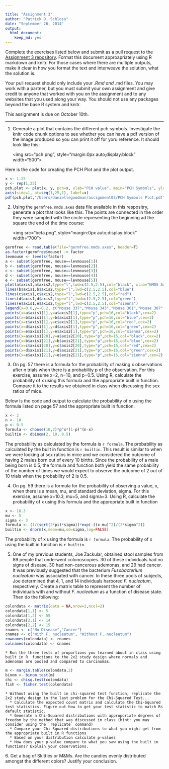 ```yaml
---

title: "Assignment 3"
author: "Patrick D. Schloss"
date: "September 26, 2014"
output:
  html_document:
    keep_md: yes
---
```


Complete the exercises listed below and submit as a pull request to the [Assignment 3 repository](http://www.github.com/microbialinformatics/assignment03).  Format this document approapriately using R markdown and knitr. For those cases where there are multiple outputs, make it clear in how you format the text and interweave the solution, what the solution is.

Your pull request should only include your *.Rmd and *.md files. You may work with a partner, but you must submit your own assignment and give credit to anyone that worked with you on the assignment and to any websites that you used along your way. You should not use any packages beyond the base R system and knitr.

This assignment is due on October 10th.

------

1.  Generate a plot that contains the different pch symbols. Investigate the knitr code chunk options to see whether you can have a pdf version of the image produced so you can print it off for yoru reference. It should look like this:

    <img src="pch.png", style="margin:0px auto;display:block" width="500">

Here is the code for creating the PCH Plot and the plot output.
```r
x <- 1:25
y <- rep(1,25)
pch.plot <- plot(x, y, pch=x, xlab="PCH value", main="PCH Symbols", ylab="", grid(nx=26, ny=1, col="grey", lty="solid"), axes=F, cex=1.5)
axis(side=1, at=seq(1,25,1), label=x)
pdf(pch.plot,"/Users/daniellegoodman/assignment03/PCH Symbols Plot.pdf")
```


2.  Using the `germfree.nmds.axes` data file available in this respositry, generate a plot that looks like this. The points are connected in the order they were sampled with the circle representing the beginning ad the square the end of the time course:

    <img src="beta.png", style="margin:0px auto;display:block" width="700">

```r
germfree <- read.table(file="germfree.nmds.axes", header=T)
as.factor(germfree$mouse) -> factor
levmouse <- levels(factor)
a <- subset(germfree, mouse==levmouse[1])
b <- subset(germfree, mouse==levmouse[2])
c <- subset(germfree, mouse==levmouse[3])
d <- subset(germfree, mouse==levmouse[4])
e <- subset(germfree, mouse==levmouse[5])
plot(a$axis1,a$axis2,type="l",lwd=c(2.5,2.5),col="black", xlab="NMDS Axis 1", ylab="NMDS Axis 2",ylim=c(-0.55,0.4),xlim=c(-0.3,0.7))
lines(b$axis1,b$axis2,type="l",lwd=c(2.5,2.5),col="blue")
lines(c$axis1,c$axis2,type="l",lwd=c(2.5,2.5),col="red")
lines(d$axis1,d$axis2,type="l",lwd=c(2.5,2.5),col="green")
lines(e$axis1,e$axis2,type="l",lwd=c(2.5,2.5),col="sienna")
legend(x=0.0,y=-0.2, c("Mouse 337","Mouse 343","Mouse 361","Mouse 387","Mouse 389"), lty=c(1,1), lwd=c(2.5,2.5),col=c("black","blue","red","green","sienna"),cex=0.7)
points(x=a$axis1[1],y=a$axis2[1],type="p",pch=16,col="black",cex=2)
points(x=b$axis1[1],y=b$axis2[1],type="p",pch=16,col="blue",cex=2)
points(x=c$axis1[1],y=c$axis2[1],type="p",pch=16,col="red",cex=2)
points(x=d$axis1[1],y=d$axis2[1],type="p",pch=16,col="green",cex=2)
points(x=e$axis1[1],y=e$axis2[1],type="p",pch=16,col="sienna",cex=2)
points(x=a$axis1[20],y=a$axis2[20],type="p",pch=15,col="black",cex=2)
points(x=b$axis1[21],y=b$axis2[21],type="p",pch=15,col="blue",cex=2)
points(x=c$axis1[20],y=c$axis2[20],type="p",pch=15,col="red",cex=2)
points(x=d$axis1[21],y=d$axis2[21],type="p",pch=15,col="green",cex=2)
points(x=e$axis1[21],y=e$axis2[21],type="p",pch=15,col="sienna",cex=2)
```


3.  On pg. 57 there is a formula for the probability of making x observations after n trials when there is a probability p of the observation.  For this exercise, assume x=2, n=10, and p=0.5.  Using R, calculate the probability of x using this formula and the appropriate built in function. Compare it to the results we obtained in class when discussing the sex ratios of mice.

Below is the code and output to calculate the probability of x using the formula listed on page 57 and the appropriate built in function.
```r
x <- 2
n <- 10
p <- 0.5
formula <- choose(10,2)*p^x*(1-p)^(n-x)
builtin <- dbinom(2, 10, 0.5)
```

The probability as calculated by the formula is `r formula`.
The probability as calculated by the built in function is `r builtin`.
This result is similar to when we were looking at sex ratios in mice and we considered the outcome of having 2 males born out of every 10 births. Since the probability of a male being born is 0.5, the formula and function both yield the same probability of the number of times we would expect to observe the outcome of 2 out of 10 trials when the probability of 2 is 0.5.

4.  On pg. 59 there is a formula for the probability of observing a value, x, when there is a mean, mu, and standard deviation, sigma.  For this exercise, assume x=10.3, mu=5, and sigma=3.  Using R, calculate the probability of x using this formula and the appropriate built in function

```r
x <- 10.3
mu <- 5
sigma <- 3
formula <- (1/(sqrt(2*pi)*sigma))*exp(-((x-mu)^2)/(2*sigma^2))
builtin <- dnorm(x,mean=mu,sd=sigma,log=FALSE)
```

The probability of x using the formula is `r formula`.
The probability of x using the built in function is `r builtin`.

5.  One of my previous students, Joe Zackular, obtained stool samples from 89 people that underwent colonoscopies.  30 of these individuals had no signs of disease, 30 had non-cancerous ademonas, and 29 had cancer.  It was previously suggested that the bacterium *Fusobacterium nucleatum* was associated with cancer.  In these three pools of subjects, Joe determined that 4, 1, and 14 individuals harbored *F. nucleatum*, respectively. Create a matrix table to represent the number of individuals with and without _F. nucleatum_ as a function of disease state.  Then do the following:

```r
colondata <- matrix(data = NA,nrow=2,ncol=2)
colondata[1,1] <- 5
colondata[1,2] <- 55
colondata[2,1] <- 14
colondata[2,2] <- 15
rnames <- c("No Disease","Cancer")
cnames <- c("With F. nucleatum", "Without F. nucleatum")
rownames(colondata) <- rnames
colnames(colondata) <- cnames
```

    * Run the three tests of proportions you learned about in class using built in R  functions to the 2x2 study design where normals and adenomas are pooled and compared to carcinomas.
```r
m <- margin.table(colondata,2)
binom <- binom.test(m)
chi <- chisq.test(colondata)
fish <- fisher.test(colondata)
```

    * Without using the built in chi-squared test function, replicate the 2x2 study design in the last problem for the Chi-Squared Test...
      * Calculate the expected count matrix and calculate the Chi-Squared test statistics. Figure out how to get your test statistic to match Rs default statistic.
      *	Generate a Chi-Squared distributions with approporiate degrees of freedom by the method that was discussed in class (hint: you may consider using the `replicate` command)
      * Compare your Chi-Squared distributions to what you might get from the appropriate built in R functions
      * Based on your distribution calculate p-values
      * How does your p-value compare to what you saw using the built in functions? Explain your observations.

6\.  Get a bag of Skittles or M&Ms.  Are the candies evenly distributed amongst the different colors?  Justify your conclusion.

